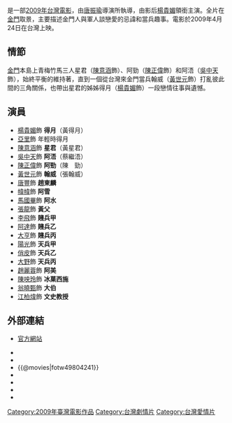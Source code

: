 {{Infobox Film
| name               = 星月無盡
| original_name      = ''{{lang|en|Our Island, Our Dreams}}''
| image              = <!-- 檔案不存在 OurIslandOurDreams.jpg -->
| caption            = 
| director           = [[唐振瑜|唐振瑜]]
| producer           = [[張明輝|張明輝]]
| writer             = [[唐振瑜|唐振瑜]]
| starring           = [[楊貴媚|楊貴媚]]<br>[[陳意涵|陳意涵]]<br>[[吳中天|吳中天]]<br>[[陳正偉|陳正偉]]
| music              = 陳哲聖
| cinematography     = 
| editing            = 
| production_company = [[新汎亞國際多媒體有限公司|新汎亞國際多媒體有限公司]]
| distributor        = [[原創娛樂股份有限公司|原創娛樂股份有限公司]]
| released           = {{film date|2009|4|24|臺灣}}
| runtime            = 100分鐘
| country            = {{台灣電影產地}}
| language           = 華語
| budget             = 
| gross              =
| website            = [http://www.wretch.cc/blog/nfy5177film 官方網站]
| amg_id             = 
| imdb_id            = 
}}
{{engname|《星月無盡》|''Our Island, Our Dreams''}}是一部[[2009年電影列表|2009年]][[台灣電影|台灣電影]]，由[[唐振瑜|唐振瑜]]導演所執導，由影后[[楊貴媚|楊貴媚]]領銜主演。全片在[[金門|金門]]取景，主要描述金門人與軍人談戀愛的忌諱和當兵趣事。電影於2009年4月24日在台灣上映。

==情節==
[[金門|金門]]本島上青梅竹馬三人星君（[[陳意涵|陳意涵]]飾）、阿勁（[[陳正偉|陳正偉]]飾）和阿浯（[[吳中天|吳中天]]飾），始終平衡的維持著，直到一個從台灣來金門當兵翰威（[[黃世元|黃世元]]飾）打亂彼此間的三角關係，也帶出星君的姊姊得月（[[楊貴媚|楊貴媚]]飾）一段戀情往事與遺憾。

==演員==
*[[楊貴媚|楊貴媚]]飾 '''得月'''（黃得月）
*[[亞里|亞里]]飾 年輕時得月
*[[陳意涵|陳意涵]]飾 '''星君'''（黃星君）
*[[吳中天|吳中天]]飾 '''阿浯'''（蔡繼浯）
*[[陳正偉|陳正偉]]飾 '''阿勁'''（陳　勁）
*[[黃世元|黃世元]]飾 '''翰威'''（張翰威）
*[[唐豐|唐豐]]飾 '''趙東麟'''
*[[許淑幃|幃幃]]飾 '''阿雪'''
*[[馬國畢|馬國畢]]飾 '''阿水'''
*[[張龍_(演員)|張龍]]飾 '''黃父'''
*[[李飛_(臺灣演員)|李飛]]飾 '''賤兵甲'''
*[[昌璟翔|阿達]]飾 '''賤兵乙'''
*[[林辰安|大亨]]飾 '''賤兵丙'''
*[[余致緯|陽光]]飾 '''天兵甲'''
*[[俏皮|俏皮]]飾 '''天兵乙'''
*[[夏和熙|大野]]飾 '''天兵丙'''
*[[趙麗蓉|趙麗蓉]]飾 '''阿美'''
*[[陳咉玲|陳咉玲]]飾 '''冰菓西施'''
*[[翁曉甄|翁曉甄]]飾 '''大伯'''
*[[江柏煒|江柏煒]]飾 '''文史教授'''

==外部連結==
*{{zh}}[http://www.wretch.cc/blog/nfy5177film 官方網站] {{Wayback|url=http://www.wretch.cc/blog/nfy5177film |date=20131227083210 }}
*{{Yahoomovie id|2969}}
*{{MSN movie|841}}
*{{@movies|fotw49804241}}
*{{hkmdb title|6958}}
*{{Mtime|99609}}
*{{douban}}
*{{imdb title|5242078}}

{{Taiwanese film-stub}}

[[Category:2009年臺灣電影作品|Category:2009年臺灣電影作品]]
[[Category:台灣劇情片|Category:台灣劇情片]]
[[Category:台灣愛情片|Category:台灣愛情片]]